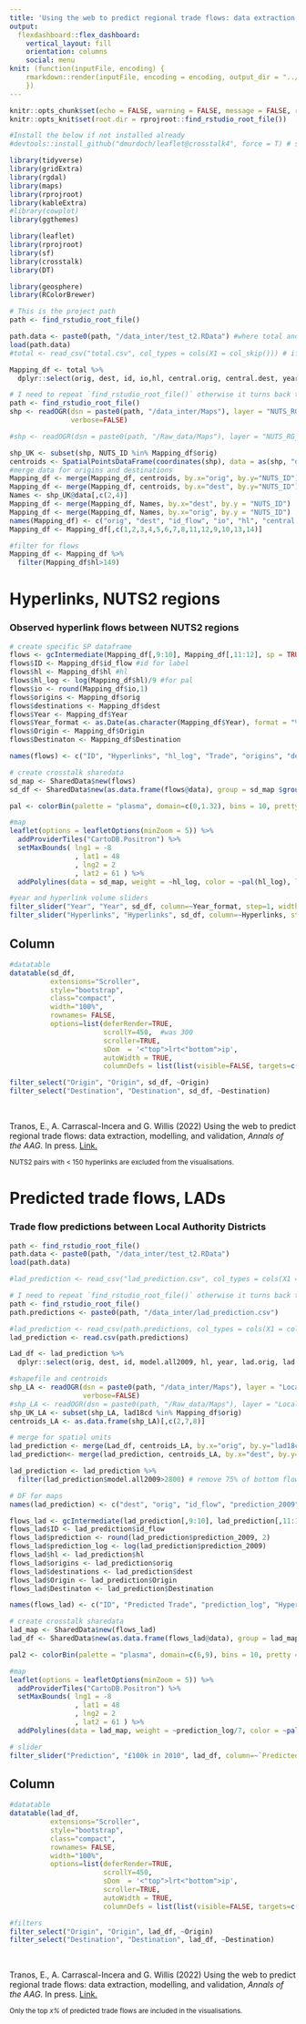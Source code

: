 ```yaml
---
title: 'Using the web to predict regional trade flows: data extraction, modelling, and validation.'
output: 
  flexdashboard::flex_dashboard:
    vertical_layout: fill
    orientation: columns
    social: menu
knit: (function(inputFile, encoding) {
    rmarkdown::render(inputFile, encoding = encoding, output_dir = "../")
    })
---
```


```r
knitr::opts_chunk$set(echo = FALSE, warning = FALSE, message = FALSE, results = 'asis')
knitr::opts_knit$set(root.dir = rprojroot::find_rstudio_root_file())

#Install the below if not installed already
#devtools::install_github("dmurdoch/leaflet@crosstalk4", force = T) # special edit of package for maps install first

library(tidyverse)
library(gridExtra)
library(rgdal)
library(maps)
library(rprojroot)
library(kableExtra)
#library(cowplot)
library(ggthemes)

library(leaflet)
library(rprojroot)
library(sf)
library(crosstalk)
library(DT)

library(geosphere)
library(RColorBrewer)

# This is the project path
path <- find_rstudio_root_file()
```

```r
path.data <- paste0(path, "/data_inter/test_t2.RData") #where total and LAD is located
load(path.data)
#total <- read_csv("total.csv", col_types = cols(X1 = col_skip())) # if local

Mapping_df <- total %>% 
  dplyr::select(orig, dest, id, io,hl, central.orig, central.dest, year)

# I need to repeat `find_rstudio_root_file()` otherwise it turns back to .Rmd floder
path <- find_rstudio_root_file()
shp <- readOGR(dsn = paste0(path, "/data_inter/Maps"), layer = "NUTS_RG_01M_2010_4326_LEVL_2",
               verbose=FALSE)

#shp <- readOGR(dsn = paste0(path, "/Raw_data/Maps"), layer = "NUTS_RG_01M_2010_4326_LEVL_2")

shp_UK <- subset(shp, NUTS_ID %in% Mapping_df$orig) 
centroids <- SpatialPointsDataFrame(coordinates(shp), data = as(shp, "data.frame")[c("NUTS_ID")])
#merge data for origins and destinations
Mapping_df <- merge(Mapping_df, centroids, by.x="orig", by.y="NUTS_ID") 
Mapping_df <- merge(Mapping_df, centroids, by.x="dest", by.y="NUTS_ID")
Names <- shp_UK@data[,c(2,4)]
Mapping_df <- merge(Mapping_df, Names, by.x="dest", by.y = "NUTS_ID")
Mapping_df <- merge(Mapping_df, Names, by.x="orig", by.y = "NUTS_ID")
names(Mapping_df) <- c("orig", "dest", "id_flow", "io", "hl", "central.orig", "central.dest","Year", "lng_orig", "lat_orig","lng_dest", "lat_dest", "Destination", "Origin")
Mapping_df <- Mapping_df[,c(1,2,3,4,5,6,7,8,11,12,9,10,13,14)]

#filter for flows 
Mapping_df <- Mapping_df %>%
  filter(Mapping_df$hl>149)  
```

Hyperlinks, NUTS2 regions
=====================================

### Observed hyperlink flows between NUTS2 regions {data-width=600}

```r
# create specific SP dataframe
flows <- gcIntermediate(Mapping_df[,9:10], Mapping_df[,11:12], sp = TRUE, addStartEnd = TRUE)
flows$ID <- Mapping_df$id_flow #id for label
flows$hl <- Mapping_df$hl #hl
flows$hl_log <- log(Mapping_df$hl)/9 #for pal
flows$io <- round(Mapping_df$io,1)
flows$origins <- Mapping_df$orig
flows$destinations <- Mapping_df$dest
flows$Year <- Mapping_df$Year
flows$Year_format <- as.Date(as.character(Mapping_df$Year), format = "%Y")# no commas
flows$Origin <- Mapping_df$Origin
flows$Destinaton <- Mapping_df$Destination

names(flows) <- c("ID", "Hyperlinks", "hl_log", "Trade", "origins", "destinations", "Year", "Year_format", "Origin", "Destination")

# create crosstalk sharedata
sd_map <- SharedData$new(flows)
sd_df <- SharedData$new(as.data.frame(flows@data), group = sd_map $groupName())

pal <- colorBin(palette = "plasma", domain=c(0,1.32), bins = 10, pretty = TRUE)

#map
leaflet(options = leafletOptions(minZoom = 5)) %>%
  addProviderTiles("CartoDB.Positron") %>%
  setMaxBounds( lng1 = -8
                , lat1 = 48
                , lng2 = 2
                , lat2 = 61 ) %>%
  addPolylines(data = sd_map, weight = ~hl_log, color = ~pal(hl_log), label = ~ID)

#year and hyperlink volume sliders
filter_slider("Year", "Year", sd_df, column=~Year_format, step=1, width = 600, timeFormat = "%Y")
filter_slider("Hyperlinks", "Hyperlinks", sd_df, column=~Hyperlinks, step=50, max = 40000, width = 600)
```

Column {data-width=400}
-------------------------------------

```r
#datatable
datatable(sd_df, 
          extensions="Scroller", 
          style="bootstrap", 
          class="compact", 
          width="100%", 
          rownames= FALSE,
          options=list(deferRender=TRUE, 
                       scrollY=450,  #was 300
                       scroller=TRUE,
                       sDom  = '<"top">lrt<"bottom">ip',
                       autoWidth = TRUE,
                       columnDefs = list(list(visible=FALSE, targets=c(0,2,4,5,7), width='90')))) # '_all' for all variables

filter_select("Origin", "Origin", sd_df, ~Origin)
filter_select("Destination", "Destination", sd_df, ~Destination)
```

<br>

Tranos, E., A. Carrascal-Incera and G. Willis (2022) Using the web to predict regional trade flows: data extraction, modelling, and validation, *Annals of the AAG*. In press. [Link.]()

<small>NUTS2 pairs with < 150 hyperlinks are excluded from the visualisations.</small> 


Predicted trade flows, LADs
=====================================  

### Trade flow predictions between Local Authority Districts {data-width=600}

```r
path <- find_rstudio_root_file()
path.data <- paste0(path, "/data_inter/test_t2.RData")
load(path.data)

#lad_prediction <- read_csv("lad_prediction.csv", col_types = cols(X1 = col_skip())) # if local

# I need to repeat `find_rstudio_root_file()` otherwise it turns back to .Rmd floder
path <- find_rstudio_root_file()
path.predictions <- paste0(path, "/data_inter/lad_prediction.csv")

#lad_prediction <- read_csv(path.predictions, col_types = cols(X1 = col_skip()))
lad_prediction <- read.csv(path.predictions)

Lad_df <- lad_prediction %>% 
  dplyr::select(orig, dest, id, model.all2009, hl, year, lad.orig, lad.dest)

#shapefile and centroids
shp_LA <- readOGR(dsn = paste0(path, "/data_inter/Maps"), layer = "Local_Authority_Districts__December_2018__Boundaries_UK_BFC", 
                  verbose=FALSE)
#shp_LA <- readOGR(dsn = paste0(path, "/Raw_data/Maps"), layer = "Local_Authority_Districts__December_2018__Boundaries_UK_BFC")
shp_UK_LA <- subset(shp_LA, lad18cd %in% Mapping_df$orig)
centroids_LA <- as.data.frame(shp_LA)[,c(2,7,8)]

# merge for spatial units
lad_prediction <- merge(Lad_df, centroids_LA, by.x="orig", by.y="lad18cd")
lad_prediction<- merge(lad_prediction, centroids_LA, by.x="dest", by.y="lad18cd")

lad_prediction <- lad_prediction %>%
  filter(lad_prediction$model.all2009>2800) # remove 75% of bottom flows so it runs

# DF for maps
names(lad_prediction) <- c("dest", "orig", "id_flow", "prediction_2009", "hl", "year", "Origin","Destination", "lng_orig", "lat_orig","lng_dest", "lat_dest")
```

```r

flows_lad <- gcIntermediate(lad_prediction[,9:10], lad_prediction[,11:12], sp = TRUE, addStartEnd = TRUE)
flows_lad$ID <- lad_prediction$id_flow
flows_lad$prediction <- round(lad_prediction$prediction_2009, 2)
flows_lad$prediction_log <- log(lad_prediction$prediction_2009)
flows_lad$hl <- lad_prediction$hl
flows_lad$origins <- lad_prediction$orig
flows_lad$destinations <- lad_prediction$dest
flows_lad$Origin <- lad_prediction$Origin
flows_lad$Destinaton <- lad_prediction$Destination

names(flows_lad) <- c("ID", "Predicted Trade", "prediction_log", "Hyperlinks", "origins", "destinations", "Origin", "Destination")

# create crosstalk sharedata
lad_map <- SharedData$new(flows_lad)
lad_df <- SharedData$new(as.data.frame(flows_lad@data), group = lad_map $groupName())

pal2 <- colorBin(palette = "plasma", domain=c(6,9), bins = 10, pretty = FALSE)

#map
leaflet(options = leafletOptions(minZoom = 5)) %>%
  addProviderTiles("CartoDB.Positron") %>%
  setMaxBounds( lng1 = -8
                , lat1 = 48
                , lng2 = 2
                , lat2 = 61 ) %>%
  addPolylines(data = lad_map, weight = ~prediction_log/7, color = ~pal2(prediction_log), label = ~ID)

# slider
filter_slider("Prediction", "£100k in 2010", lad_df, column=~`Predicted Trade`, step=50, max = 64000, width = 600)
```

Column {data-width=400}
-------------------------------------

```r
#datatable
datatable(lad_df,
          extensions="Scroller", 
          style="bootstrap",
          class="compact",
          rownames= FALSE,
          width="100%", 
          options=list(deferRender=TRUE, 
                       scrollY=450, 
                       sDom  = '<"top">lrt<"bottom">ip',
                       scroller=TRUE,
                       autoWidth = TRUE,
                       columnDefs = list(list(visible=FALSE, targets=c(0,2,4,5)))))

#filters
filter_select("Origin", "Origin", lad_df, ~Origin)
filter_select("Destination", "Destination", lad_df, ~Destination)
```

<br>

Tranos, E., A. Carrascal-Incera and G. Willis (2022) Using the web to predict regional trade flows: data extraction, modelling, and validation, *Annals of the AAG*. In press. [Link.]()

<small>Only the top *x%* of predicted trade flows are included in the visualisations.</small>
